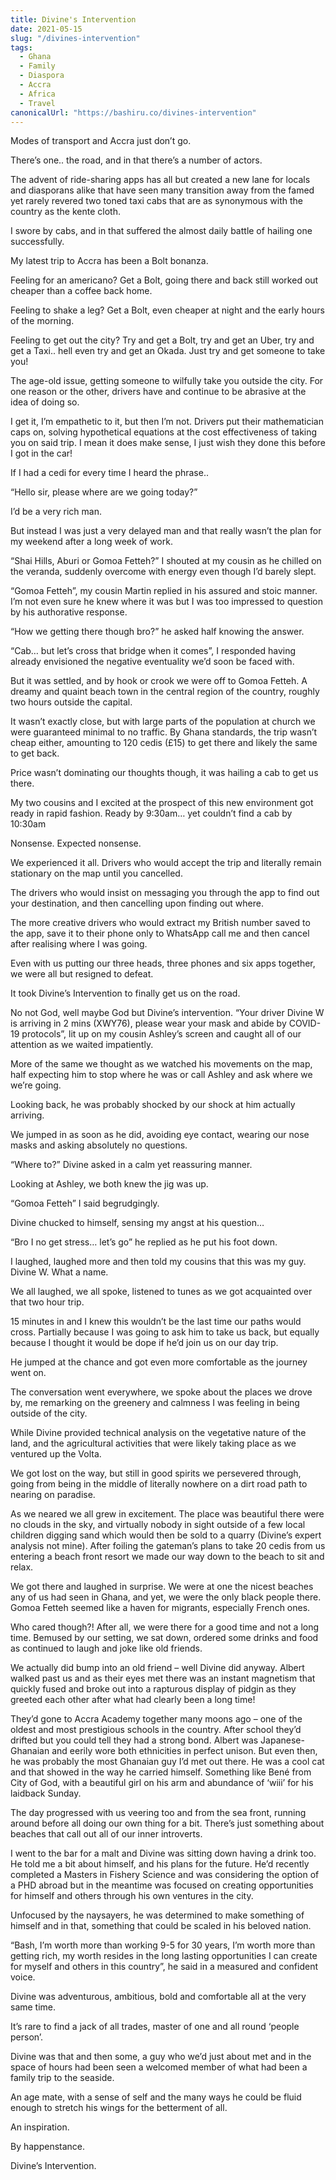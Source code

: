 ```yaml
---
title: Divine's Intervention
date: 2021-05-15
slug: "/divines-intervention"
tags:
  - Ghana
  - Family
  - Diaspora
  - Accra
  - Africa
  - Travel
canonicalUrl: "https://bashiru.co/divines-intervention"
---
```

Modes of transport and Accra just don’t go. 

There’s one.. the road, and in that there’s a number of actors.

The advent of ride-sharing apps has all but created a new lane for locals and diasporans alike that have seen many transition away from the famed yet rarely revered two toned taxi cabs that are as synonymous with the country as the kente cloth. 

I swore by cabs, and in that suffered the almost daily battle of hailing one successfully.

My latest trip to Accra has been a Bolt bonanza. 

Feeling for an americano? Get a Bolt, going there and back still worked out cheaper than a coffee back home.

Feeling to shake a leg? Get a Bolt, even cheaper at night and the early hours of the morning.

Feeling to get out the city?  Try and get a Bolt, try and get an Uber, try and get a Taxi.. hell even try and get an Okada. Just try and get someone to take you!

The age-old issue, getting someone to wilfully take you outside the city. For one reason or the other, drivers have and continue to be abrasive at the idea of doing so.

I get it, I’m empathetic to it, but then I’m not. Drivers put their mathematician caps on, solving hypothetical equations at the cost effectiveness of taking you on said trip. I mean it does make sense, I just wish they done this before I got in the car!

If I had a cedi for every time I heard the phrase..

“Hello sir, please where are we going today?”

I’d be a very rich man.

But instead I was just a very delayed man and that really wasn’t the plan for my weekend after a long week of work. 

“Shai Hills, Aburi or Gomoa Fetteh?” I shouted at my cousin as he chilled on the veranda, suddenly overcome with energy even though I’d barely slept.

“Gomoa Fetteh”, my cousin Martin replied in his assured and stoic manner. I’m not even sure he knew where it was but I was too impressed to question by his authorative response.

“How we getting there though bro?” he asked half knowing the answer. 

“Cab… but let’s cross that bridge when it comes”, I responded having already envisioned the negative eventuality we’d soon be faced with.

But it was settled, and by hook or crook we were off to Gomoa Fetteh. A dreamy and quaint beach town in the central region of the country, roughly two hours outside the capital.  

It wasn’t exactly close, but with large parts of the population at church we were guaranteed minimal to no traffic. By Ghana standards, the trip wasn’t cheap either, amounting to 120 cedis (£15) to get there and likely the same to get back.

Price wasn’t dominating our thoughts though, it was hailing a cab to get us there.

My two cousins and I excited at the prospect of  this new environment got ready in rapid fashion. Ready by 9:30am… yet couldn’t find a cab by 10:30am

Nonsense. Expected nonsense.

We experienced it all. Drivers who would accept the trip and literally remain stationary on the map until you cancelled.

The drivers who would insist on messaging you through the app to find out your destination, and then cancelling upon finding out where.

The more creative drivers who would extract my British number saved to the app, save it to their phone only to WhatsApp call me and then cancel after realising where I was going. 

Even with us putting our three heads, three phones and six apps together, we were all but resigned to defeat. 

It took Divine’s Intervention to finally get us on the road.

No not God, well maybe God but Divine’s intervention.
“Your driver Divine W is arriving in 2 mins (XWY76), please wear your mask and abide by COVID-19 protocols”, lit up on my cousin Ashley’s screen and caught all of our attention as we waited impatiently. 

More of the same we thought as we watched his movements on the map, half expecting him to stop where he was or call Ashley and ask where we we’re going.

Looking back, he was probably shocked by our shock at him actually arriving. 

We jumped in as soon as he did, avoiding eye contact, wearing our nose masks and asking absolutely no questions.

 “Where to?” Divine asked in a calm yet reassuring manner. 

Looking at Ashley, we both knew the jig was up.

“Gomoa Fetteh” I said begrudgingly. 

Divine chucked to himself, sensing my angst at his question…

“Bro I no get stress… let’s go” he replied as he put his foot down. 

I laughed, laughed more and then told my cousins that this was my guy. Divine W. What a name.

We all laughed, we all spoke, listened to tunes as we got acquainted over that two hour trip. 

15 minutes in and I knew this wouldn’t be the last time our paths would cross. Partially because I was going to ask him to take us back, but equally because I thought it would be dope if he’d join us on our day trip.

He jumped at the chance and got even more comfortable as the journey went on. 

The conversation went everywhere, we spoke about the places we drove by, me remarking on the greenery and calmness I was feeling in being outside of the city. 

While Divine provided technical analysis on the vegetative nature of the land, and the agricultural activities that were likely taking place as we ventured up the Volta. 

We got lost on the way, but still in good spirits we persevered through, going from being in the middle of literally nowhere on a dirt road path to nearing on paradise.  

As we neared we all grew in excitement. The place was beautiful there were no clouds in the sky, and virtually nobody in sight outside of a few local children digging sand which would then be sold to a quarry (Divine’s expert analysis not mine). After foiling the gateman’s plans to take 20 cedis from us entering a beach front resort we made our way down to the beach to sit and relax.

We got there and laughed in surprise. We were at one the nicest beaches any of us had seen in Ghana, and yet, we were the only black people there. Gomoa Fetteh seemed like a haven for migrants, especially French ones. 

Who cared though?! After all, we were there for a good time and not a long time. Bemused by our setting,  we sat down, ordered some drinks and food as continued to laugh and joke like old friends.

We actually did bump into an old friend – well Divine did anyway. Albert walked past us and as their eyes met there was an instant magnetism that quickly fused and broke out into a rapturous display of pidgin as they greeted each other after what had clearly been a long time!

They’d gone to Accra Academy together many moons ago – one of the oldest and most prestigious schools in the country. After school they’d drifted but you could tell they had a strong bond. Albert was Japanese-Ghanaian and eerily wore both ethnicities in perfect unison. But even then, he was probably the most Ghanaian guy I’d met out there. He was a cool cat and that showed in the way he carried himself. Something like Bené from City of God, with a beautiful girl on his arm and abundance of ‘wiii’  for his laidback Sunday. 

The day progressed with us veering too and from the sea front, running around before all doing our own thing for a bit. There’s just something about beaches that call out all of our inner introverts. 

I went to the bar for a malt and Divine was sitting down having a drink too. He told me a bit about himself, and his plans for the future. He’d recently completed a Masters in Fishery Science and was considering the option of a PHD abroad but in the meantime was focused on creating opportunities for himself and others through his own ventures in the city. 

Unfocused by the naysayers, he was determined to make something of himself and in that, something that could be scaled in his beloved nation.

“Bash, I’m worth more than working 9-5 for 30 years, I’m worth more than getting rich, my worth resides in the long lasting opportunities I can create for myself and others in this country”, he said in a measured and confident voice. 

Divine was adventurous, ambitious, bold and comfortable all at the very same time.

It’s rare to find a jack of all trades, master of one and all round ‘people person’.

Divine was that and then some, a guy who we’d just about met and in the space of hours had been seen a welcomed member of what had been a family trip to the seaside. 

An age mate, with a sense of self and the many ways he could be fluid enough to stretch his wings for the betterment of all. 

An inspiration.

By happenstance.

Divine’s Intervention.
